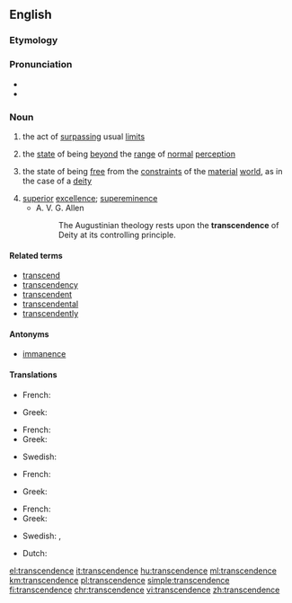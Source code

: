 ==English==

===Etymology===
{{suffix|transcend|ence|lang=en}}

===Pronunciation===
* {{audio|En-us-transcendence.ogg|Audio (US)|lang=en}}
* {{IPA|/tɹænsˈsɛn.dəns/|lang=en}}

===Noun===
{{en-noun|~}}

# {{context|countable|lang=en}} the act of [[surpass]]ing usual [[limit]]s
# {{context|uncountable|lang=en}} the [[state]] of being [[beyond]] the [[range]] of [[normal]] [[perception]]
# {{context|uncountable|lang=en}} the state of being [[free]] from the [[constraint]]s of the [[material]] [[world]], as in the case of a [[deity]]
# [[superior]] [[excellence]]; [[supereminence]]
#* A. V. G. Allen
#*: The Augustinian theology rests upon the '''transcendence''' of Deity at its controlling principle.

====Related terms====
* [[transcend]]
* [[transcendency]]
* [[transcendent]]
* [[transcendental]]
* [[transcendently]]

====Antonyms====
* [[immanence]]

====Translations====
{{trans-top|the act of surpassing usual limits}}
* French: {{t+|fr|transcendance|f}}
{{trans-mid}}
* Greek: {{t+|el|υπέρβαση|f|sc=Grek}}
{{trans-bottom}}

{{trans-top|the state of being beyond the range of normal perception}}
* French: {{t+|fr|transcendance|f}}
* Greek: {{t+|el|υπέρβαση|f|sc=Grek}}
{{trans-mid}}
* Swedish: {{t|sv|transcendens|c}}
{{trans-bottom}}

{{trans-top|the state of being free from the constraints of the material world, as in the case of a deity}}
* French: {{t+|fr|transcendance|f}}
{{trans-mid}}
* Greek: {{t+|el|υπέρβαση|f|sc=Grek}}
{{trans-bottom}}

{{trans-top|superior excellence; supereminence}}
* French: {{t+|fr|transcendance|f}}
* Greek: {{t+|el|υπεροχή|f|sc=Grek}}
{{trans-mid}}
* Swedish: {{t|sv|överlägsenhet|c}}, {{t|sv|förträfflighet|c}}
{{trans-bottom}}

{{checktrans-top}}
* Dutch: {{t+check|nl|transcendentie|f}}
{{trans-mid}}
{{trans-bottom}}

[[el:transcendence]]
[[it:transcendence]]
[[hu:transcendence]]
[[ml:transcendence]]
[[km:transcendence]]
[[pl:transcendence]]
[[simple:transcendence]]
[[fi:transcendence]]
[[chr:transcendence]]
[[vi:transcendence]]
[[zh:transcendence]]